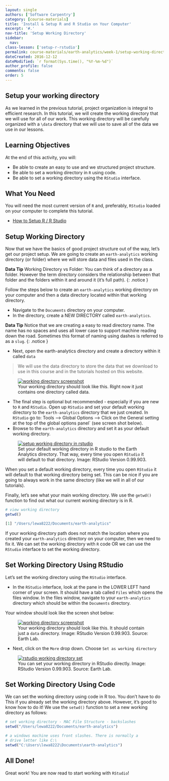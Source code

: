 ```yaml
---
layout: single
authors: ['Software Carpentry']
category: [course-materials]
title: 'Install & Setup R and R Studio on Your Computer'
excerpt: '#.'
nav-title: 'Setup Working Directory'
sidebar:
  nav:
class-lesson: ['setup-r-rstudio']
permalink: course-materials/earth-analytics/week-1/setup-working-directory/
dateCreated: 2016-12-12
dateModified: `r format(Sys.time(), "%Y-%m-%d")`
author_profile: false
comments: false
order: 5
---
```



## Setup your working directory

As we learned in the previous tutorial, project organization is integral to
efficient research. In this tutorial, we will create the working directory that
we will use for all of our work. This working directory will be carefully
organized with a `\data` directory that we will use to save all of the data we
use in our lessons.

<div class='notice--success' markdown="1">

# Learning Objectives
At the end of this activity, you will:

* Be able to create an easy to use and we structured project structure.
* Be able to set a working directory in `R` using code.
* Be able to set a working directory using the `RStudio` interface.

## What You Need

You will need the most current version of `R` and, preferably, `RStudio` loaded on
your computer to complete this tutorial.

* [How to Setup R / R Studio](/course-materials/earth-analytics/week-1/setup-r-rstudio/)

</div>


## Setup Working Directory

Now that we have the basics of good project structure out of the way, let's get
our project setup. We are going to create an `earth-analytics` working directory
(or folder) where we will store data and files used in the class.

<i class="fa fa-star"></i> **Data Tip** Working Directory vs Folder: You can think
of a directory as a folder. However the term directory considers the relationship
between that folder and the folders within it and around it (it's full path).
{: .notice }

Follow the steps below to create an `earth-analytics` working directory on your
computer and then a data directory located within that working directory.

* Navigate to the `Documents` directory on your computer.
* In the directory, create a NEW DIRECTORY called `earth-analytics`.

<i class="fa fa-star"></i> **Data Tip** Notice that we are creating a easy to
read directory name. The name has no spaces and uses all lower case to support
machine reading down the road. Sometimes this format of naming using dashes is
referred to as a `slug`.
{: .notice }

* Next, open the earth-analytics directory and create a directory within it
called `data`

> We will use the data directory to store the data that we download to use in
> this course and in the tutorials hosted on this website.



<figure>
	<a href="{{ site.url }}/images/course-materials/earth-analytics/week-1/setup-r-rstudio/working-dir-os.png">
	<img src="{{ site.url }}/images/course-materials/earth-analytics/week-1/setup-r-rstudio/working-dir-os.png" alt="working directory screenshot"></a>
	<figcaption> Your working directory should look like this. Right now it just
	contains one directory called data.
	</figcaption>
</figure>

* The final step is optional but recommended - especially if you are new to `R`
and `RStudio`. Open up `RStudio` and set your default working directory
to the `earth-analytics` directory that we just created. In `RStudio` go to:
Tools --> Global Options --> Click on the General setting at the top of the global
options panel` (see screen shot below).
* Browse to the `earth-analytics` directory and set it as your default working directory.

<figure>
	<a href="{{ site.url }}/images/course-materials/earth-analytics/week-1/setup-r-rstudio/r-studio-wd-setup.png">
	<img src="{{ site.url }}/images/course-materials/earth-analytics/week-1/setup-r-rstudio/r-studio-wd-setup.png" alt="setup working directory in rstudio"></a>
	<figcaption> Set your default working directory in R studio to the Earth Analytics
  directory. That way, every time you open `RStudio` it will default to that
  directory. Image: RStudio Version 0.99.903.
	</figcaption>
</figure>

When you set a default working directory, every time you open `RStudio` it will
default to that working directory being set. This can be nice if you are going
to always work in the same directory (like we will in all of our tutorials).

Finally, let's see what your main working directory. We use the  `getwd()` function
to find out what our current working directory is in R.

```r

# view working directory
getwd()

```


```r
[1] "/Users/lewa8222/Documents/earth-analytics"
```

If your working directory path does not match the location where you created your
`earth-analytics` directory on your computer, then we need to fix it. We can
set the working directory with `R` code OR we can use the `RStudio` interface to
set the working directory.

## Set Working Directory Using RStudio

Let's set the working directory using the `RStudio` interface.

* In the `RStudio` interface, look at the pane in the LOWER LEFT hand corner of your
screen. It should have a tab called `Files` which opens the files window. In
the files window, navigate to your `earth-analytics` directory which should be
within the `Documents` directory.

Your window should look like the screen shot below:

<figure>
	<a href="{{ site.url }}/images/course-materials/earth-analytics/week-1/setup-r-rstudio/working-directory.png">
	<img src="{{ site.url }}/images/course-materials/earth-analytics/week-1/setup-r-rstudio/working-directory.png" alt="working directory screenshot"></a>
	<figcaption> Your working directory should look like this. It should contain
	just a `data` directory. Image: RStudio Version 0.99.903. Source: Earth Lab.
	</figcaption>
</figure>

* Next, click on the `More` drop down. Choose `Set as working directory`

<figure>
	<a href="{{ site.url }}/images/course-materials/earth-analytics/week-1/setup-r-rstudio/set-working-dir-rstudio.png">
	<img src="{{ site.url }}/images/course-materials/earth-analytics/week-1/setup-r-rstudio/set-working-dir-rstudio.png" alt="rstudio working directory set"></a>
	<figcaption> You can set your working directory in RStudio directly. Image: RStudio Version 0.99.903. Source: Earth Lab.
	</figcaption>
</figure>


## Set Working Directory Using Code

We can set the working directory  using code in R too. You don't have to do This
if you already set the working directory above. However, it's good to know how
to do it! We use the `setwd()` function to set a new working directory as follows:


```r

# set working directory - MAC File Structure - backslashes
setwd("/Users/lewa8222/Documents/earth-analytics")

# a windows machine uses front slashes. There is normally a
# drive letter like C:\
setwd("C:\Users\lewa8222\Documents\earth-analytics")

```

## All Done!
Great work! You are now read to start working with `RStudio`!
